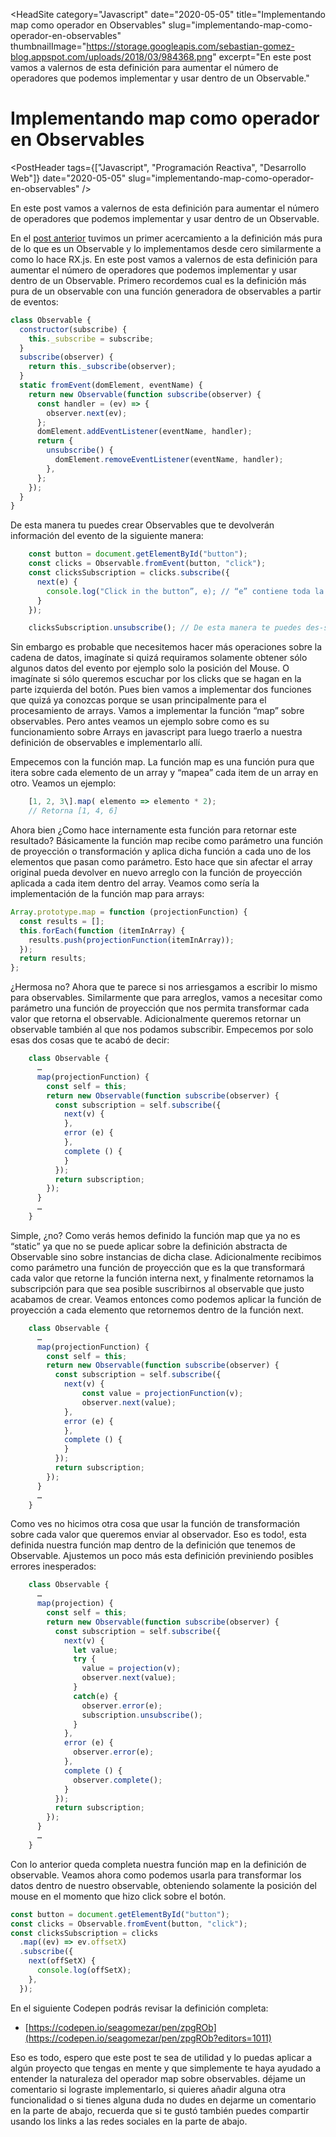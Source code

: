 
<HeadSite
  category="Javascript"
  date="2020-05-05"
  title="Implementando map como operador en Observables"
  slug="implementando-map-como-operador-en-observables"
  thumbnailImage="https://storage.googleapis.com/sebastian-gomez-blog.appspot.com/uploads/2018/03/984368.png"
  excerpt="En este post vamos a valernos de esta definición para aumentar el número de operadores que podemos implementar y usar dentro de un Observable."
></HeadSite>

# Implementando map como operador en Observables

<PostHeader
  tags={["Javascript", "Programación Reactiva", "Desarrollo Web"]}
  date="2020-05-05"
  slug="implementando-map-como-operador-en-observables"
/>

En este post vamos a valernos de esta definición para aumentar el número de operadores que podemos implementar y usar dentro de un Observable.

En el [post anterior](https://www.sebastian-gomez.com/implementando-observables-a-partir-de-eventos-en-js/) tuvimos un primer acercamiento a la definición más pura de lo que es un Observable y lo implementamos desde cero similarmente a como lo hace RX.js. En este post vamos a valernos de esta definición para aumentar el número de operadores que podemos implementar y usar dentro de un Observable. Primero recordemos cual es la definición más pura de un observable con una función generadora de observables a partir de eventos:

```js
class Observable {
  constructor(subscribe) {
    this._subscribe = subscribe;
  }
  subscribe(observer) {
    return this._subscribe(observer);
  }
  static fromEvent(domElement, eventName) {
    return new Observable(function subscribe(observer) {
      const handler = (ev) => {
        observer.next(ev);
      };
      domElement.addEventListener(eventName, handler);
      return {
        unsubscribe() {
          domElement.removeEventListener(eventName, handler);
        },
      };
    });
  }
}
```

De esta manera tu puedes crear Observables que te devolverán información del evento de la siguiente manera:

```js
    const button = document.getElementById("button");
    const clicks = Observable.fromEvent(button, "click");
    const clicksSubscription = clicks.subscribe({
      next(e) {
        console.log("Click in the button”, e); // “e” contiene toda la información del evento
      }
    });

    clicksSubscription.unsubscribe(); // De esta manera te puedes des-suscribir
```

Sin embargo es probable que necesitemos hacer más operaciones sobre la cadena de datos, imagínate si quizá requiramos solamente obtener sólo algunos datos del evento por ejemplo solo la posición del Mouse. O imagínate si sólo queremos escuchar por los clicks que se hagan en la parte izquierda del botón. Pues bien vamos a implementar dos funciones que quizá ya conozcas porque se usan principalmente para el procesamiento de arrays. Vamos a implementar la función “map” sobre observables. Pero antes veamos un ejemplo sobre como es su funcionamiento sobre Arrays en javascript para luego traerlo a nuestra definición de observables e implementarlo allí.

Empecemos con la función map. La función map es una función pura que itera sobre cada elemento de un array y “mapea” cada item de un array en otro. Veamos un ejemplo:

```js
    [1, 2, 3\].map( elemento => elemento * 2);
    // Retorna [1, 4, 6]
```

Ahora bien ¿Como hace internamente esta función para retornar este resultado? Básicamente la función map recibe como parámetro una función de proyección o transformación y aplica dicha función a cada uno de los elementos que pasan como parámetro. Esto hace que sin afectar el array original pueda devolver en nuevo arreglo con la función de proyección aplicada a cada item dentro del array. Veamos como sería la implementación de la función map para arrays:

```js
Array.prototype.map = function (projectionFunction) {
  const results = [];
  this.forEach(function (itemInArray) {
    results.push(projectionFunction(itemInArray));
  });
  return results;
};
```

¿Hermosa no? Ahora que te parece si nos arriesgamos a escribir lo mismo para observables. Similarmente que para arreglos, vamos a necesitar como parámetro una función de proyección que nos permita transformar cada valor que retorna el observable. Adicionalmente queremos retornar un observable también al que nos podamos subscribir. Empecemos por solo esas dos cosas que te acabó de decir:

```js
    class Observable {
      …
      map(projectionFunction) {
        const self = this;
        return new Observable(function subscribe(observer) {
          const subscription = self.subscribe({
            next(v) {
            },
            error (e) {
            },
            complete () {
            }
          });
          return subscription;
        });
      }
      …
    }
```

Simple, ¿no? Como verás hemos definido la función map que ya no es “static” ya que no se puede aplicar sobre la definición abstracta de Observable sino sobre instancias de dicha clase. Adicionalmente recibimos como parámetro una función de proyección que es la que transformará cada valor que retorne la función interna next, y finalmente retornamos la subscripción para que sea posible suscribirnos al observable que justo acabamos de crear. Veamos entonces como podemos aplicar la función de proyección a cada elemento que retornemos dentro de la función next.

```js
    class Observable {
      …
      map(projectionFunction) {
        const self = this;
        return new Observable(function subscribe(observer) {
          const subscription = self.subscribe({
            next(v) {
                const value = projectionFunction(v);
                observer.next(value);
            },
            error (e) {
            },
            complete () {
            }
          });
          return subscription;
        });
      }
      …
    }
```

Como ves no hicimos otra cosa que usar la función de transformación sobre cada valor que queremos enviar al observador. Eso es todo!, esta definida nuestra función map dentro de la definición que tenemos de Observable. Ajustemos un poco más esta definición previniendo posibles errores inesperados:

```js
    class Observable {
      …
      map(projection) {
        const self = this;
        return new Observable(function subscribe(observer) {
          const subscription = self.subscribe({
            next(v) {
              let value;
              try {
                value = projection(v);
                observer.next(value);
              }
              catch(e) {
                observer.error(e);
                subscription.unsubscribe();
              }
            },
            error (e) {
              observer.error(e);
            },
            complete () {
              observer.complete();
            }
          });
          return subscription;
        });
      }
      …
    }
```

Con lo anterior queda completa nuestra función map en la definición de observable. Veamos ahora como podemos usarla para transformar los datos dentro de nuestro observable, obteniendo solamente la posición del mouse en el momento que hizo click sobre el botón.

```js
const button = document.getElementById("button");
const clicks = Observable.fromEvent(button, "click");
const clicksSubscription = clicks
  .map((ev) => ev.offsetX)
  .subscribe({
    next(offSetX) {
      console.log(offSetX);
    },
  });
```

En el siguiente Codepen podrás revisar la definición completa:

- [https://codepen.io/seagomezar/pen/zpgROb](https://codepen.io/seagomezar/pen/zpgROb?editors=1011)

Eso es todo, espero que este post te sea de utilidad y lo puedas aplicar a algún proyecto que tengas en mente y que simplemente te haya ayudado a entender la naturaleza del operador map sobre observables. déjame un comentario si lograste implementarlo, si quieres añadir alguna otra funcionalidad o si tienes alguna duda no dudes en dejarme un comentario en la parte de abajo, recuerda que si te gustó también puedes compartir usando los links a las redes sociales en la parte de abajo.

<Discuss slug="implementando-map-como-operador-en-observables" />
